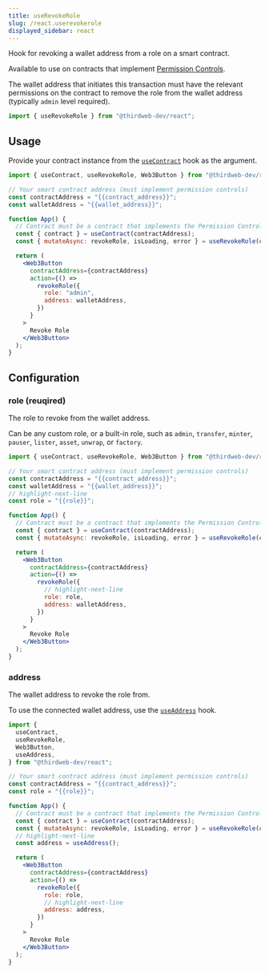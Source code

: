 ```yaml
---
title: useRevokeRole
slug: /react.userevokerole
displayed_sidebar: react
---
```


Hook for revoking a wallet address from a role on a smart contract.

Available to use on contracts that implement [Permission Controls](/solidity/extension-contracts/permissions).

The wallet address that initiates this transaction must have the relevant permissions on the contract to remove the role from the wallet address (typically `admin` level required).

```jsx
import { useRevokeRole } from "@thirdweb-dev/react";
```

## Usage

Provide your contract instance from the [`useContract`](react/hooks/usecontract) hook as the argument.

```jsx
import { useContract, useRevokeRole, Web3Button } from "@thirdweb-dev/react";

// Your smart contract address (must implement permission controls)
const contractAddress = "{{contract_address}}";
const walletAddress = "{{wallet_address}}";

function App() {
  // Contract must be a contract that implements the Permission Controls interface
  const { contract } = useContract(contractAddress);
  const { mutateAsync: revokeRole, isLoading, error } = useRevokeRole(contract);

  return (
    <Web3Button
      contractAddress={contractAddress}
      action={() =>
        revokeRole({
          role: "admin",
          address: walletAddress,
        })
      }
    >
      Revoke Role
    </Web3Button>
  );
}
```

## Configuration

### role (reuqired)

The role to revoke from the wallet address.

Can be any custom role, or a built-in role, such as `admin`, `transfer`, `minter`, `pauser`, `lister`, `asset`, `unwrap`, or `factory`.

```jsx
import { useContract, useRevokeRole, Web3Button } from "@thirdweb-dev/react";

// Your smart contract address (must implement permission controls)
const contractAddress = "{{contract_address}}";
const walletAddress = "{{wallet_address}}";
// highlight-next-line
const role = "{{role}}";

function App() {
  // Contract must be a contract that implements the Permission Controls interface
  const { contract } = useContract(contractAddress);
  const { mutateAsync: revokeRole, isLoading, error } = useRevokeRole(contract);

  return (
    <Web3Button
      contractAddress={contractAddress}
      action={() =>
        revokeRole({
          // highlight-next-line
          role: role,
          address: walletAddress,
        })
      }
    >
      Revoke Role
    </Web3Button>
  );
}
```

### address

The wallet address to revoke the role from.

To use the connected wallet address, use the [`useAddress`](/react/react.useaddress) hook.

```jsx
import {
  useContract,
  useRevokeRole,
  Web3Button,
  useAddress,
} from "@thirdweb-dev/react";

// Your smart contract address (must implement permission controls)
const contractAddress = "{{contract_address}}";
const role = "{{role}}";

function App() {
  // Contract must be a contract that implements the Permission Controls interface
  const { contract } = useContract(contractAddress);
  const { mutateAsync: revokeRole, isLoading, error } = useRevokeRole(contract);
  // highlight-next-line
  const address = useAddress();

  return (
    <Web3Button
      contractAddress={contractAddress}
      action={() =>
        revokeRole({
          role: role,
          // highlight-next-line
          address: address,
        })
      }
    >
      Revoke Role
    </Web3Button>
  );
}
```

